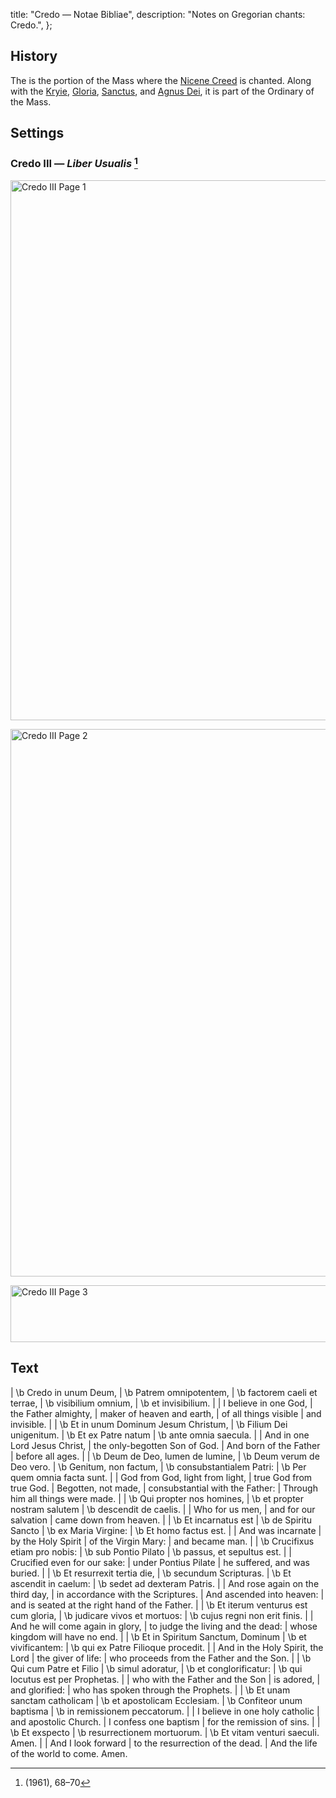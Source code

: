   title: "Credo — Notae Bibliae",
  description: "Notes on Gregorian chants: Credo.",
};

<Initial text="Credo" />

## History

The <Definition lang="latin" anchor="credo" text="Credo" /> is the portion of the Mass where the [Nicene Creed](/liturgy/creeds/nicene-creed-with-filioque) is chanted. Along with the [Kryie](/liturgy/music/chants/kyrie), [Gloria](/liturgy/music/chants/gloria), [Sanctus](/liturgy/music/chants/sanctus), and [Agnus Dei](/liturgy/music/chants/agnus-dei), it is part of the Ordinary of the Mass.

## Settings

### Credo III — *Liber Usualis* [^1]

<Image
  src="/chants/credo-iii-1.svg"
  alt="Credo III Page 1"
  width="600"
  height="864"
/>

<Image
  src="/chants/credo-iii-2.svg"
  alt="Credo III Page 2"
  width="600"
  height="876"
/>

<Image
  src="/chants/credo-iii-3.svg"
  alt="Credo III Page 3"
  width="600"
  height="91"
/>

## Text

<Poetry>
|  \b Credo in unum Deum,
|  \b Patrem omnipotentem,
|  \b factorem caeli et terrae,
|  \b visibilium omnium,
|  \b et invisibilium.
|
|  I believe in one God,
|  the Father almighty,
|  maker of heaven and earth,
|  of all things visible
|  and invisible.
|
|  \b Et in unum Dominum Jesum Christum,
|  \b Filium Dei unigenitum.
|  \b Et ex Patre natum
|  \b ante omnia saecula.
|
|  And in one Lord Jesus Christ,
|  the only-begotten Son of God.
|  And born of the Father
|  before all ages.
|
|  \b Deum de Deo, lumen de lumine,
|  \b Deum verum de Deo vero.
|  \b Genitum, non factum,
|  \b consubstantialem Patri:
|  \b Per quem omnia facta sunt.
|
|  God from God, light from light,
|  true God from true God.
|  Begotten, not made,
|  consubstantial with the Father:
|  Through him all things were made.
|
|  \b Qui propter nos homines,
|  \b et propter nostram salutem
|  \b descendit de caelis.
|
|  Who for us men,
|  and for our salvation
|  came down from heaven.
|
|  \b Et incarnatus est
|  \b de Spiritu Sancto
|  \b ex Maria Virgine:
|  \b Et homo factus est.
|
|  And was incarnate
|  by the Holy Spirit
|  of the Virgin Mary:
|  and became man.
|
|  \b Crucifixus etiam pro nobis:
|  \b sub Pontio Pilato
|  \b passus, et sepultus est.
|
|  Crucified even for our sake:
|  under Pontius Pilate
|  he suffered, and was buried.
|
|  \b Et resurrexit tertia die,
|  \b secundum Scripturas.
|  \b Et ascendit in caelum:
|  \b sedet ad dexteram Patris.
|
|  And rose again on the third day,
|  in accordance with the Scriptures.
|  And ascended into heaven:
|  and is seated at the right hand of the Father.
|
|  \b Et iterum venturus est cum gloria,
|  \b judicare vivos et mortuos:
|  \b cujus regni non erit finis.
|
|  And he will come again in glory,
|  to judge the living and the dead:
|  whose kingdom will have no end.
|
|  \b Et in Spiritum Sanctum, Dominum
|  \b et vivificantem:
|  \b qui ex Patre Filioque procedit.
|
|  And in the Holy Spirit, the Lord
|  the giver of life:
|  who proceeds from the Father and the Son.
|
|  \b Qui cum Patre et Filio
|  \b simul adoratur,
|  \b et conglorificatur:
|  \b qui locutus est per Prophetas.
|
|  who with the Father and the Son
|  is adored,
|  and glorified:
|  who has spoken through the Prophets.
|
|  \b Et unam sanctam catholicam
|  \b et apostolicam Ecclesiam.
|  \b Confiteor unum baptisma
|  \b in remissionem peccatorum.
|
|  I believe in one holy catholic
|  and apostolic Church.
|  I confess one baptism
|  for the remission of sins.
|
|  \b Et exspecto
|  \b resurrectionem mortuorum.
|  \b Et vitam venturi saeculi. Amen.
|
|  And I look forward
|  to the resurrection of the dead.
|  And the life of the world to come. Amen.
</Poetry>

[^1]: *<Definition lang="latin" anchor="liber-usualis" text="Liber Usualis" />* (1961), 68–70
